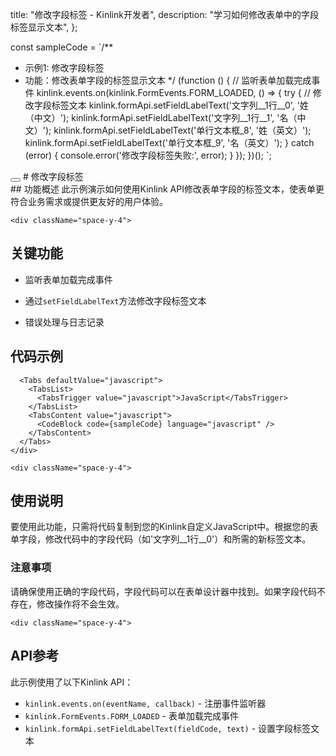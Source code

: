 
  title: "修改字段标签 - Kinlink开发者",
  description: "学习如何修改表单中的字段标签显示文本",
};

const sampleCode = `/**
 * 示例1: 修改字段标签
 * 功能：修改表单字段的标签显示文本
 */
(function () {
  // 监听表单加载完成事件
  kinlink.events.on(kinlink.FormEvents.FORM_LOADED, () => {
    try {
      // 修改字段标签文本
      kinlink.formApi.setFieldLabelText('文字列__1行__0', '姓（中文）');
      kinlink.formApi.setFieldLabelText('文字列__1行__1', '名（中文）');
      kinlink.formApi.setFieldLabelText('单行文本框_8', '姓（英文）');
      kinlink.formApi.setFieldLabelText('单行文本框_9', '名（英文）');
    } catch (error) {
      console.error('修改字段标签失败:', error);
    }
  });
})();
`;

<div className="container py-6 lg:py-10">
  <div className="flex items-center gap-4 mb-8">
    <Link href="/examples">
      <Button variant="outline" size="icon">
        <ArrowLeft className="h-4 w-4" />
      </Button>
    </Link>
    # 修改字段标签
  </div>

  <div className="my-8 space-y-6">
    <div className="space-y-4">
## 功能概述
此示例演示如何使用Kinlink API修改表单字段的标签文本，使表单更符合业务需求或提供更友好的用户体验。
    </div>

    <div className="space-y-4">
## 关键功能
* 监听表单加载完成事件
* 通过`setFieldLabelText`方法修改字段标签文本
* 错误处理与日志记录
    </div>

    <div className="space-y-4">
## 代码示例
      <Tabs defaultValue="javascript">
        <TabsList>
          <TabsTrigger value="javascript">JavaScript</TabsTrigger>
        </TabsList>
        <TabsContent value="javascript">
          <CodeBlock code={sampleCode} language="javascript" />
        </TabsContent>
      </Tabs>
    </div>

    <div className="space-y-4">
## 使用说明
要使用此功能，只需将代码复制到您的Kinlink自定义JavaScript中。根据您的表单字段，修改代码中的字段代码（如'文字列__1行__0'）和所需的新标签文本。
      <div className="p-4 border rounded-md bg-yellow-50 border-yellow-200">
        <h3 className="font-semibold text-yellow-800">注意事项</h3>
        <p className="text-yellow-800">
          请确保使用正确的字段代码，字段代码可以在表单设计器中找到。如果字段代码不存在，修改操作将不会生效。
        </p>
      </div>
    </div>

    <div className="space-y-4">
## API参考
此示例使用了以下Kinlink API：
* `kinlink.events.on(eventName, callback)` - 注册事件监听器
* `kinlink.FormEvents.FORM_LOADED` - 表单加载完成事件
* `kinlink.formApi.setFieldLabelText(fieldCode, text)` - 设置字段标签文本
    </div>
  </div>
</div>
